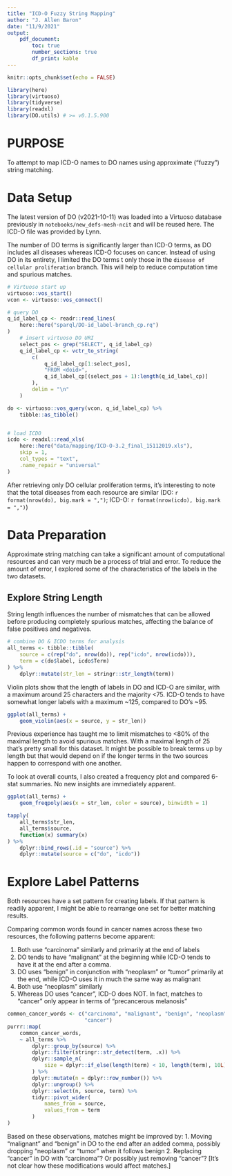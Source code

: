 ```yaml
---
title: "ICD-O Fuzzy String Mapping"
author: "J. Allen Baron"
date: "11/9/2021"
output:
    pdf_document:
        toc: true
        number_sections: true
        df_print: kable
---
```


```r
knitr::opts_chunk$set(echo = FALSE)
```

```r
library(here)
library(virtuoso)
library(tidyverse)
library(readxl)
library(DO.utils) # >= v0.1.5.900
```


# PURPOSE
To attempt to map ICD-O names to DO names using approximate ("fuzzy") string matching.


# Data Setup
The latest version of DO (v2021-10-11) was loaded into a Virtuoso database previously in `notebooks/new_defs-mesh-ncit` and will be reused here. The ICD-O file was provided by Lynn.

The number of DO terms is significantly larger than ICD-O terms, as DO includes all diseases whereas ICD-O focuses on cancer. Instead of using DO in its entirety, I limited the DO terms t only those in the `disease of cellular proliferation` branch. This will help to reduce computation time and spurious matches.

```r
# Virtuoso start up
virtuoso::vos_start()
vcon <- virtuoso::vos_connect()

# query DO
q_id_label_cp <- readr::read_lines(
    here::here("sparql/DO-id_label-branch_cp.rq")
)
    # insert virtuoso DO URI
    select_pos <- grep("SELECT", q_id_label_cp)
    q_id_label_cp <- vctr_to_string(
        c(
            q_id_label_cp[1:select_pos],
            "FROM <doid>",
            q_id_label_cp[(select_pos + 1):length(q_id_label_cp)]
        ),
        delim = "\n"
    )

do <- virtuoso::vos_query(vcon, q_id_label_cp) %>%
    tibble::as_tibble()


# load ICDO
icdo <- readxl::read_xls(
    here::here("data/mapping/ICD-O-3.2_final_15112019.xls"),
    skip = 1,
    col_types = "text",
    .name_repair = "universal"
)
```

After retrieving only DO cellular proliferation terms, it's interesting to note that the total diseases from each resource are similar (DO: `r format(nrow(do), big.mark = ",")`; ICD-O: `r format(nrow(icdo), big.mark = ",")`)


# Data Preparation

Approximate string matching can take a significant amount of computational resources and can very much be a process of trial and error. To reduce the amount of error, I explored some of the characteristics of the labels in the two datasets.


## Explore String Length

String length influences the number of mismatches that can be allowed before producing completely spurious matches, affecting the balance of false positives and negatives.
```r
# combine DO & ICDO terms for analysis
all_terms <- tibble::tibble(
    source = c(rep("do", nrow(do)), rep("icdo", nrow(icdo))),
    term = c(do$label, icdo$Term)
) %>%
    dplyr::mutate(str_len = stringr::str_length(term))
```

Violin plots show that the length of labels in DO and ICD-O are similar, with a maximum around 25 characters and the majority <75. ICD-O tends to have somewhat longer labels with a maximum ~125, compared to DO's ~95.
```r
ggplot(all_terms) +
    geom_violin(aes(x = source, y = str_len))
```

Previous experience has taught me to limit mismatches to <80% of the maximal length to avoid spurious matches. With a maximal length of 25 that's pretty small for this dataset. It might be possible to break terms up by length but that would depend on if the longer terms in the two sources happen to correspond with one another.

To look at overall counts, I also created a frequency plot and compared 6-stat summaries. No new insights are immediately apparent.
```r
ggplot(all_terms) +
    geom_freqpoly(aes(x = str_len, color = source), binwidth = 1)

tapply(
    all_terms$str_len,
    all_terms$source,
    function(x) summary(x)
) %>%
    dplyr::bind_rows(.id = "source") %>%
    dplyr::mutate(source = c("do", "icdo"))
```


# Explore Label Patterns

Both resources have a set pattern for creating labels. If that pattern is readily apparent, I might be able to rearrange one set for better matching results.

Comparing common words found in cancer names across these two resources, the following patterns become apparent:

1. Both use "carcinoma" similarly and primarily at the end of labels
2. DO tends to have "malignant" at the beginning while ICD-O tends to have it at the end after a comma.
3. DO uses "benign" in conjunction with "neoplasm" or "tumor" primarily at the end, while ICD-O uses it in much the same way as malignant
4. Both use "neoplasm" similarly
5. Whereas DO uses "cancer", ICD-O does NOT. In fact, matches to "cancer" only appear in terms of "precancerous melanosis"
```r
common_cancer_words <- c("carcinoma", "malignant", "benign", "neoplasm",
                         "cancer")
purrr::map(
    common_cancer_words,
    ~ all_terms %>%
        dplyr::group_by(source) %>%
        dplyr::filter(stringr::str_detect(term, .x)) %>%
        dplyr::sample_n(
            size = dplyr::if_else(length(term) < 10, length(term), 10L)
        ) %>%
        dplyr::mutate(n = dplyr::row_number()) %>%
        dplyr::ungroup() %>%
        dplyr::select(n, source, term) %>%
        tidyr::pivot_wider(
            names_from = source,
            values_from = term
        )
)
```

Based on these observations, matches might be improved by:
1. Moving "malignant" and "benign" in DO to the end after an added comma, possibly dropping "neoplasm" or "tumor" when it follows benign
2. Replacing "cancer" in DO with "carcinoma"? Or possibly just removing "cancer"? [It's not clear how these modifications would affect matches.]

